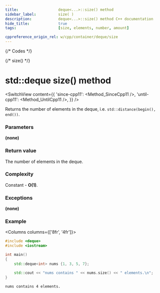 ```yaml
---
title:					deque<...>::size() method
sidebar_label:			size( )
description:			deque<...>::size() method C++ documentation
hide_title:				true
tags:					[size, elements, number, amount]

cppreference_origin_rel: w/cpp/container/deque/size
---
```



{/* Codes */}

{/* size() */}

# std::deque size() method

<SwitchView content={{
	'since-cpp11': <Method_SinceCpp11 />,
	'until-cpp11': <Method_UntilCpp11 />,
}} />

Returns the number of elements in the deque, i.e. `std::distance(begin(), end())`.

### Parameters

**(none)**

### Return value

The number of elements in the deque.

### Complexity

Constant - **O(1)**.

### Exceptions

**(none)**

### Example

<Columns columns={['8fr', '4fr']}>
<div>

```cpp title='Main.cpp' showLineNumbers
#include <deque>
#include <iostream>

int main()
{
    std::deque<int> nums {1, 3, 5, 7};

    std::cout << "nums contains " << nums.size() << " elements.\n";
}
```

</div>
<div>

```plaintext title="Output"
nums contains 4 elements.
```

</div>
</Columns>
